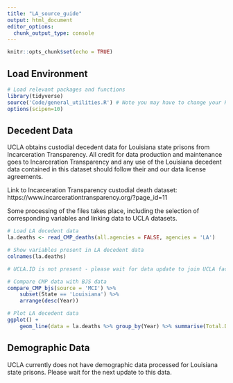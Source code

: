 ```yaml
---
title: "LA_source_guide"
output: html_document
editor_options: 
  chunk_output_type: console
---
```


```r
knitr::opts_chunk$set(echo = TRUE)
```

## Load Environment

```r
# Load relevant packages and functions
library(tidyverse)
source('Code/general_utilities.R') # Note you may have to change your Rmarkdown option for evaluate chunks to project instead of document
options(scipen=10)
```

## Decedent Data

UCLA obtains custodial decedent data for Louisiana state prisons from Incarceration Transparency. All credit for data production and maintenance goes to Incarceration Transparency and any use of the Louisiana decedent data contained in this dataset should follow their and our data license agreements.

Link to Incarceration Transparency custodial death dataset: https://www.incarcerationtransparency.org/?page_id=11

Some processing of the files takes place, including the selection of corresponding variables and linking data 
to UCLA datasets. 

```r
# Load LA decedent data
la.deaths <- read_CMP_deaths(all.agencies = FALSE, agencies = 'LA')

# Show variables present in LA decedent data
colnames(la.deaths)

# UCLA.ID is not present - please wait for data update to join UCLA facility data

# Compare CMP data with BJS data
compare_CMP_bjs(source = 'MCI') %>%
    subset(State == 'Louisiana') %>%
    arrange(desc(Year))

# Plot LA decedent data 
ggplot() +
    geom_line(data = la.deaths %>% group_by(Year) %>% summarise(Total.Deaths = n()),aes(x = Year, y = Total.Deaths))

```


## Demographic Data

UCLA currently does not have demographic data processed for Louisiana state prisons. Please wait for the next update to this data. 

